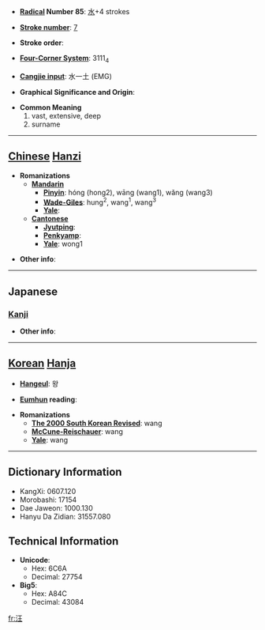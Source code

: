 * '''[[Wiktionary:Chinese radical index| Radical]] Number 85''': [[Wiktionary:Chinese radical index 水|水]]+4 strokes

* '''[[Wiktionary:Chinese total strokes index|Stroke number]]''': [[Wiktionary:Chinese total strokes index 7|7]]

* '''Stroke order''': 

* '''[[Wiktionary:Chinese four corner index|Four-Corner System]]''': 3111<sub>4</sub>

* '''[[Wiktionary:Chinese Cangjie index|Cangjie input]]''': 水一土 (EMG)

* '''Graphical Significance and Origin''': 

* '''Common Meaning'''
*#vast, extensive, deep
*# surname


----

== [[Chinese]] [[Hanzi]] ==

* '''Romanizations'''
** '''[[Mandarin]]'''
*** '''[[Pinyin]]''': hóng (hong2), wāng (wang1), wǎng (wang3)
*** '''[[Wade-Giles]]''': hung<sup>2</sup>, wang<sup>1</sup>, wang<sup>3</sup>
*** '''[[Yale]]''': 
** '''[[Cantonese]]'''
*** '''[[Jyutping]]''':
*** '''[[Penkyamp]]''': 
*** '''[[Yale]]''': wong1

* '''Other info''': 

----

==Japanese==
===[[Kanji]]===
{{kanji|on readings=[[おう]] (ō)|kun readings=[[ひろい]] (hiroi), [[おおい]] (ooi), [[いけ]] (ike)}}

* '''Other info''':  

----

== [[Korean]] [[Hanja]] ==

* '''[[Hangeul]]''': 왕

* '''[[Eumhun]] reading''': 

* '''Romanizations'''
** '''[[The 2000 South Korean Revised Romanization|The 2000 South Korean Revised]]''': wang
** '''[[McCune-Reischauer]]''': wang
** '''[[Yale]]''': wang

----

== Dictionary Information ==

* KangXi: 0607.120
* Morobashi: 17154
* Dae Jaweon: 1000.130
* Hanyu Da Zidian: 31557.080

== Technical Information ==

* '''Unicode''':
** Hex: 6C6A
** Decimal: 27754
* '''Big5''':
** Hex: A84C
** Decimal: 43084

[[fr:汪]]
